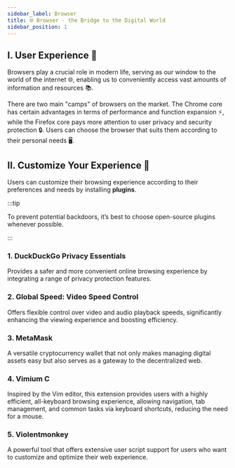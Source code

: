 ```yaml
---
sidebar_label: Browser
title: 🌐 Browser - the Bridge to the Digital World
sidebar_position: 1
---
```


## I. User Experience 📝

Browsers play a crucial role in modern life, serving as our window to the world of the internet 🌐, enabling us to conveniently access vast amounts of information and resources 📚.

There are two main "camps" of browsers on the market. The Chrome core has certain advantages in terms of performance and function expansion ⚡️, while the Firefox core pays more attention to user privacy and security protection 🔒. Users can choose the browser that suits them according to their personal needs 🖥️.

## II. Customize Your Experience 🔌

Users can customize their browsing experience according to their preferences and needs by installing <b>plugins</b>.

:::tip

To prevent potential backdoors, it’s best to choose open-source plugins whenever possible.

:::

### 1. DuckDuckGo Privacy Essentials

Provides a safer and more convenient online browsing experience by integrating a range of privacy protection features.

### 2. Global Speed: Video Speed Control

Offers flexible control over video and audio playback speeds, significantly enhancing the viewing experience and boosting efficiency.

### 3. MetaMask

A versatile cryptocurrency wallet that not only makes managing digital assets easy but also serves as a gateway to the decentralized web.

### 4. Vimium C

Inspired by the Vim editor, this extension provides users with a highly efficient, all-keyboard browsing experience, allowing navigation, tab management, and common tasks via keyboard shortcuts, reducing the need for a mouse.

### 5. Violentmonkey

A powerful tool that offers extensive user script support for users who want to customize and optimize their web experience.
